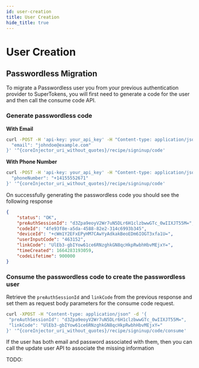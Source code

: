 ```yaml
---
id: user-creation
title: User Creation
hide_title: true
---
```



# User Creation


<!-- COPY SECTION -->
<!-- ./passwordless/migration/account-creation/user-creation.mdx -->
<!-- 1 -->

<CoreInjector>

## Passwordless Migration

To migrate a Passwordless user you from your previous authentication provider to SuperTokens, you will first need to generate a code for the user and then call the consume code API.

### Generate passwordless code

**With Email**

```bash
curl -POST -H 'api-key: your_api_key' -H "Content-type: application/json" -d '{ 
  "email": "johndoe@example.com"
}' '^{coreInjector_uri_without_quotes}/recipe/signinup/code'
```

**With Phone Number**

```bash
curl -POST -H 'api-key: your_api_key' -H "Content-type: application/json" -d '{ 
  "phoneNumber": "+14155552671"
}' '^{coreInjector_uri_without_quotes}/recipe/signinup/code'
```

On successfully generating the passwordless code you  should see the following response

```json
{
    "status": "OK",
    "preAuthSessionId": "d3Zpa9eoyV2Wr7uN5DLr6H1clzbwwGTc_0wIIXJT55M=",
    "codeId": "4fe93f8e-a5da-4588-82e2-314c6993b345",
    "deviceId": "+cWm1Y2EFxEPyHM7CAwYyAdkakBeoEDm6IOGT3xfa1U=",
    "userInputCode": "463152",
    "linkCode": "UlEb3-gbIYow61ce6RNzghkGN8qcHkpRwbhHbvMEjxY=",
    "timeCreated": 1664283193059,
    "codeLifetime": 900000
}
```

### Consume the passwordless code to create the passwordless user

Retrieve the `preAuthSessionId` and `linkCode` from the previous response and set them as request body parameters for the consume code request.

```bash
curl -XPOST -H "Content-type: application/json" -d '{
 "preAuthSessionId": "d3Zpa9eoyV2Wr7uN5DLr6H1clzbwwGTc_0wIIXJT55M=",
 "linkCode": "UlEb3-gbIYow61ce6RNzghkGN8qcHkpRwbhHbvMEjxY="
}' '^{coreInjector_uri_without_quotes}/recipe/signinup/code/consume'
```

</CoreInjector>

If the user has both email and password associated with them, then you can call the update user API to associate the missing information

TODO:

<!-- END COPY SECTION -->
